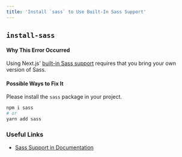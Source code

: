 ```yaml
---
title: 'Install `sass` to Use Built-In Sass Support'
---
```


## `install-sass`

#### Why This Error Occurred

Using Next.js' [built-in Sass support](/docs/pages/building-your-application/styling#sass-support) requires that you bring your own version of Sass.

#### Possible Ways to Fix It

Please install the `sass` package in your project.

```bash filename="Terminal"
npm i sass
# or
yarn add sass
```

### Useful Links

- [Sass Support in Documentation](/docs/pages/building-your-application/styling#sass-support)
